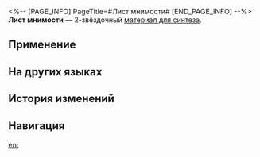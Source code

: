 <%-- [PAGE_INFO]
PageTitle=#Лист мнимости#
[END_PAGE_INFO] --%>
{{Предмет Инфобокс
|id          = 181009
|Изображение = Предмет Лист мнимости.png
|Тип         = Материал для синтеза
|Инвентарь   = Другие материалы
|Редкость    = 2
|Эффект      = 
|Описание    = Материал для синтеза уровня 2
|Источник1   = [[Сточный проход: отродья пламени и другие противники]]
|Источник2   = [[Владелец магазина]]
}}
{{Описание|Лист неизвестного происхождения.<br />Он не принадлежит какому-либо растению и представляет собой нечто более абстрактное.<br />Древний свет питает лист через жилки, являя его увядшую, но ещё не исчерпавшуюся силу.<br /><br />''«Один лист - один мир».''}}
'''Лист мнимости''' — 2-звёздочный [[Материалы для синтеза|материал для синтеза]].

==Применение==
{{Используется в создании}}

==На других языках==
{{На других языках
|en   = Leaf of Imaginary
|zhs  = 虚数残叶
|zht  = 虛數殘葉
|ja   = 虚数の枯れ葉
|ko   = 허수의 잎
|es   = Hoja imaginaria
|fr   = Feuille de l'imaginaire
|ru   = Лист мнимости
|th   = Leaf of Imaginary
|vi   = Mảnh Lá Số Ảo
|de   = Blatt des Imaginären
|id   = Leaf of Imaginary
|pt   = Folha de Imaginário
}}

==История изменений==
{{История изменений|3.5}}

==Навигация==
{{Материалы синтеза Навбокс}}

[[en:]]